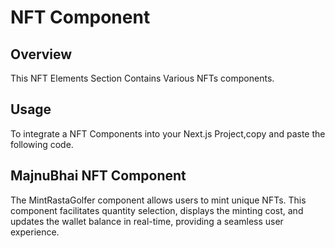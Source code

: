 
# NFT Component

## Overview

This NFT Elements Section Contains Various NFTs components.

## Usage

To integrate a NFT Components into your Next.js Project,copy and paste the following code.

## MajnuBhai NFT Component

The MintRastaGolfer component allows users to mint unique NFTs. This component facilitates quantity selection, displays the minting cost, and updates the wallet balance in real-time, providing a seamless user experience.

<RnTab
  componentPath="Blog/BlogGrid.tsx"
  iPhoneMockupUrl="https://itc.ua/wp-content/uploads/2023/10/IMG_0262.jpeg"
  androidMockupUrl="https://itc.ua/wp-content/uploads/2023/10/IMG_0262.jpeg"
/>
